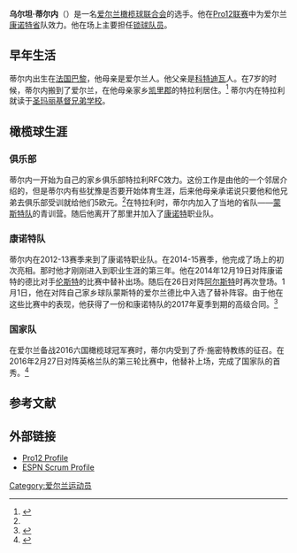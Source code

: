 {{Infobox rugby biography
| name               = 乌尔坦·蒂尔内
| image              = 
| caption            = 
| birth_name         = 
| nickname           = 
| birth_date         = {{birth date and age|df=yes|1993|11|9}}
| birth_place        = [[法国|法国]][[巴黎|巴黎]]
| height             = {{height|m=1.98}}
| weight             = {{convert|115|kg|stlb}}
| ru_currentteam     = [[Connacht_Rugby|康诺特]]
| ru_currentposition = [[Lock_(rugby_union)|锁球队员]]
| ru_position        = [[Lock_(rugby_union)|锁球队员]]
| ru_amateuryears    =
| ru_amateurclubs    = 特拉利 <br />[[Galway_Corinthians_RFC|Galway Corinthians]]
| ru_amateurupdate   =
| ru_clubyears       = 2015–
| ru_proclubs        = [[Connacht_Rugby|康诺特]]
| ru_clubcaps        = 27
| ru_clubpoints      = (0)
| ru_clubupdate      = 2016年7月27日
| ru_nationalyears   = 2016–
| ru_nationalteam    = [[Ireland_national_rugby_union_team|爱尔兰]] 
| ru_nationalcaps    = 8
| ru_nationalpoints  = 5
| ru_ntupdate        = 2016年11月12日
| other              = yes
| school             = [[St_Mary's_CBS_(The_Green)|Tralee CBS]]
| university         = [[NUI_Galway|NUI Galway]]
}}
'''乌尔坦·蒂尔内'''（{{bd|1993年|11月9日||}}）是一名[[爱尔兰橄榄球联合会|爱尔兰橄榄球联合会]]的选手。他在[[Pro12联赛|Pro12联赛]]中为爱尔兰[[康諾特省|康诺特省]]队效力。他在场上主要担任[[锁球队员|锁球队员]]。

== 早年生活 ==
蒂尔内出生在[[法国|法国]][[巴黎|巴黎]]，他母亲是爱尔兰人。他父亲是[[科特迪瓦|科特迪瓦]]人。在7岁的时候，蒂尔内搬到了爱尔兰，在他母亲家乡[[凯里市|凯里郡]]的特拉利居住。<ref name="Who is Ultan Dillane">{{Cite web|url=http://www.the42.ie/ultan-dillane-ireland-2527144-Jan2016/|title=Just who is Ultan Dillane, Ireland’s newest Six Nations squad member?|accessdate=20 January 2016|date=20 January 2016|work=[[TheJournal.ie|The42]]|archive-date=2020-10-30|archive-url=https://web.archive.org/web/20201030081416/https://www.the42.ie/ultan-dillane-ireland-2527144-Jan2016/|dead-url=no}}</ref> 蒂尔内在特拉利就读于[[圣玛丽基督兄弟学校|圣玛丽基督兄弟学校]]。

== 橄榄球生涯 ==

=== 俱乐部 ===
蒂尔内一开始为自己的家乡俱乐部特拉利RFC效力。这份工作是由他的一个邻居介绍的，但是蒂尔内有些犹豫是否要开始体育生涯，后来他母亲承诺说只要他和他兄弟去俱乐部受训就给他们5欧元。<ref name="Who is Ultan Dillane"/>在特拉利时，蒂尔内加入了当地的省队——[[蒙斯特队|蒙斯特队]]的青训营。随后他离开了那里并加入了[[康諾特省|康诺特]]职业队。

=== 康诺特队 ===
蒂尔内在2012-13赛季来到了康诺特职业队。在2014-15赛季，他完成了场上的初次亮相。那时他才刚刚进入到职业生涯的第三年。他在2014年12月19日对阵康诺特的德比对手[[伦斯特|伦斯特]]的比赛中替补出场。随后在26日对阵[[阿尔斯特|阿尔斯特]]时再次登场。1月1日，他在对阵自己家乡球队蒙斯特的爱尔兰德比中入选了替补阵容。由于他在这些比赛中的表现，他获得了一份和康诺特队的2017年夏季到期的高级合同。<ref>{{Cite web|url=http://www.the42.ie/connacht-quinn-roux-ultan-dillane-1881140-Jan2015/|title=Connacht have secured the futures of two promising young second rows|accessdate=17 January 2015|date=14 January 2015|work=[[TheJournal.ie|The42]]|archive-date=2020-12-04|archive-url=https://web.archive.org/web/20201204221300/https://www.the42.ie/connacht-quinn-roux-ultan-dillane-1881140-Jan2015/|dead-url=no}}</ref>

=== 国家队 ===
在爱尔兰备战2016六国橄榄球冠军赛时，蒂尔内受到了乔·施密特教练的征召。在2016年2月27日对阵英格兰队的第三轮比赛中，他替补上场，完成了国家队的首秀。<ref>{{Cite web|url=http://www.bbc.co.uk/sport/rugby-union/35361568|title=Six Nations 2016: Rory Best named as new Ireland captain|accessdate=20 January 2016|date=20 January 2016|publisher=[[BBC_Sport|BBC Sport]]|archive-date=2020-12-01|archive-url=https://web.archive.org/web/20201201104055/https://www.bbc.co.uk/sport/rugby-union/35361568|dead-url=no}}</ref>

== 参考文献 ==
{{Reflist}}

== 外部链接 ==
* [https://web.archive.org/web/20160201171843/http://www.pro12rugby.com/teams/connacht/squad.php?player=113144&includeref=dynamic#cw32ClYW8geqHpgX.97 Pro12 Profile]
* [http://en.espn.co.uk/ireland/rugby/player/251237.html ESPN Scrum Profile] {{Wayback|url=http://en.espn.co.uk/ireland/rugby/player/251237.html |date=20210208180417 }}

[[Category:爱尔兰运动员|Category:爱尔兰运动员]]